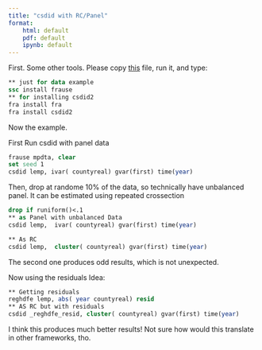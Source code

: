 ```yaml
---
title: "csdid with RC/Panel"
format: 
    html: default
    pdf: default
    ipynb: default
---
```


First. Some other tools. Please copy [this](https://friosavila.github.io/stpackages/fra/fra.ado) file, run it, and type:

```stata
** just for data example
ssc install frause
** for installing csdid2
fra install fra
fra install csdid2
```

Now the example. 

First Run csdid with panel data

```stata
frause mpdta, clear
set seed 1
csdid lemp, ivar( countyreal) gvar(first) time(year)
```

Then, drop at randome 10% of the data, so technically have unbalanced panel. It can be estimated using repeated crossection

```stata
drop if runiform()<.1
** as Panel with unbalanced Data
csdid lemp,  ivar( countyreal) gvar(first) time(year)
```


```stata
** As RC
csdid lemp,  cluster( countyreal) gvar(first) time(year)
```

The second one produces odd results, which is not unexpected. 

Now using the residuals Idea:

```stata
** Getting residuals
reghdfe lemp, abs( year countyreal) resid
** AS RC but with residuals
csdid _reghdfe_resid, cluster( countyreal) gvar(first) time(year)
```

I think this produces much better results!
Not sure how would this translate in other frameworks, tho.

